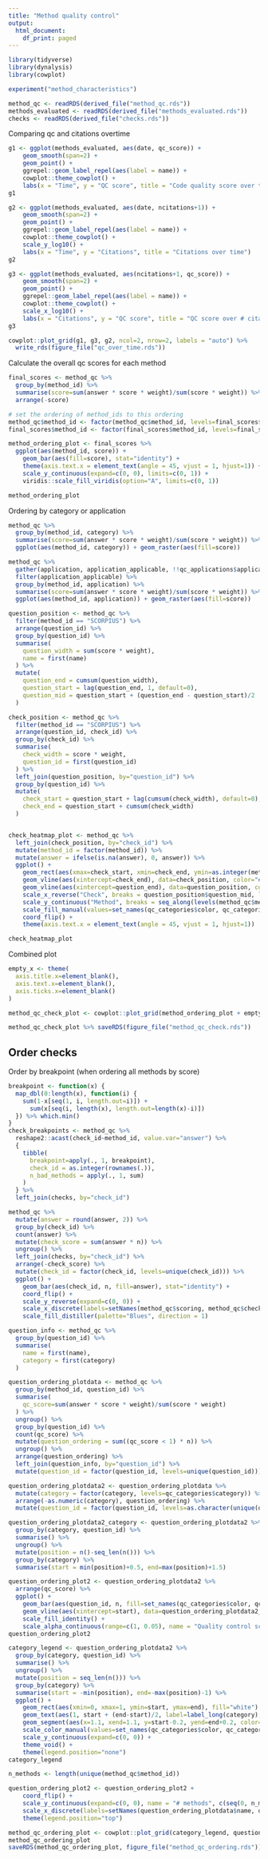 ```yaml
---
title: "Method quality control"
output:
  html_document:
    df_print: paged
---
```


```r
library(tidyverse)
library(dynalysis)
library(cowplot)

experiment("method_characteristics")

method_qc <- readRDS(derived_file("method_qc.rds"))
methods_evaluated <- readRDS(derived_file("methods_evaluated.rds"))
checks <- readRDS(derived_file("checks.rds"))
```

Comparing qc and citations overtime     
```r
g1 <- ggplot(methods_evaluated, aes(date, qc_score)) +
    geom_smooth(span=2) +
    geom_point() +
    ggrepel::geom_label_repel(aes(label = name)) +
    cowplot::theme_cowplot() +
    labs(x = "Time", y = "QC score", title = "Code quality score over time")
g1

g2 <- ggplot(methods_evaluated, aes(date, ncitations+1)) +
    geom_smooth(span=2) +
    geom_point() +
    ggrepel::geom_label_repel(aes(label = name)) +
    cowplot::theme_cowplot() +
    scale_y_log10() +
    labs(x = "Time", y = "Citations", title = "Citations over time")
g2

g3 <- ggplot(methods_evaluated, aes(ncitations+1, qc_score)) +
    geom_smooth(span=2) +
    geom_point() +
    ggrepel::geom_label_repel(aes(label = name)) +
    cowplot::theme_cowplot() +
    scale_x_log10() +
    labs(x = "Citations", y = "QC score", title = "QC score over # citations")
g3

cowplot::plot_grid(g1, g3, g2, ncol=2, nrow=2, labels = "auto") %>% 
  write_rds(figure_file("qc_over_time.rds"))
```


Calculate the overall qc scores for each method
```r
final_scores <- method_qc %>%
  group_by(method_id) %>%
  summarise(score=sum(answer * score * weight)/sum(score * weight)) %>%
  arrange(-score)

# set the ordering of method_ids to this ordering
method_qc$method_id <- factor(method_qc$method_id, levels=final_scores$method_id)
final_scores$method_id <- factor(final_scores$method_id, levels=final_scores$method_id)

method_ordering_plot <- final_scores %>%
  ggplot(aes(method_id, score)) +
    geom_bar(aes(fill=score), stat="identity") +
    theme(axis.text.x = element_text(angle = 45, vjust = 1, hjust=1)) +
    scale_y_continuous(expand=c(0, 0), limits=c(0, 1)) +
    viridis::scale_fill_viridis(option="A", limits=c(0, 1))

method_ordering_plot
```

Ordering by category or application
```r
method_qc %>%
  group_by(method_id, category) %>%
  summarise(score=sum(answer * score * weight)/sum(score * weight)) %>%
  ggplot(aes(method_id, category)) + geom_raster(aes(fill=score))

method_qc %>%
  gather(application, application_applicable, !!qc_applications$application) %>%
  filter(application_applicable) %>%
  group_by(method_id, application) %>%
  summarise(score=sum(answer * score * weight)/sum(score * weight)) %>%
  ggplot(aes(method_id, application)) + geom_raster(aes(fill=score))
```



```r
question_position <- method_qc %>%
  filter(method_id == "SCORPIUS") %>%
  arrange(question_id) %>%
  group_by(question_id) %>%
  summarise(
    question_width = sum(score * weight),
    name = first(name)
  ) %>%
  mutate(
    question_end = cumsum(question_width),
    question_start = lag(question_end, 1, default=0),
    question_mid = question_start + (question_end - question_start)/2
  )

check_position <- method_qc %>%
  filter(method_id == "SCORPIUS") %>%
  arrange(question_id, check_id) %>%
  group_by(check_id) %>%
  summarise(
    check_width = score * weight,
    question_id = first(question_id)
  ) %>%
  left_join(question_position, by="question_id") %>%
  group_by(question_id) %>%
  mutate(
    check_start = question_start + lag(cumsum(check_width), default=0),
    check_end = question_start + cumsum(check_width)
  )


check_heatmap_plot <- method_qc %>%
  left_join(check_position, by="check_id") %>%
  mutate(method_id = factor(method_id)) %>%
  mutate(answer = ifelse(is.na(answer), 0, answer)) %>%
  ggplot() +
    geom_rect(aes(xmax=check_start, xmin=check_end, ymin=as.integer(method_id), ymax=as.integer(method_id) + 1, fill=category, alpha=answer)) +
    geom_vline(aes(xintercept=check_end), data=check_position, color="#444444", alpha=0.25) +
    geom_vline(aes(xintercept=question_end), data=question_position, color="#444444") +
    scale_x_reverse("Check", breaks = question_position$question_mid, labels = question_position$name, expand = c(0, 0)) +
    scale_y_continuous("Method", breaks = seq_along(levels(method_qc$method_id))+0.5, labels = levels(method_qc$method_id), expand = c(0, 0)) +
    scale_fill_manual(values=set_names(qc_categories$color, qc_categories$category)) +
    coord_flip() +
    theme(axis.text.x = element_text(angle = 45, vjust = 1, hjust=1))

check_heatmap_plot
```

Combined plot
```r
empty_x <- theme(
  axis.title.x=element_blank(),
  axis.text.x=element_blank(),
  axis.ticks.x=element_blank()
)

method_qc_check_plot <- cowplot::plot_grid(method_ordering_plot + empty_x, check_heatmap_plot, nrow=2, align = "v", axis = "rl", rel_heights = c(0.2, 0.9))

method_qc_check_plot %>% saveRDS(figure_file("method_qc_check.rds"))
```


## Order checks

Order by breakpoint (when ordering all methods by score)
```r
breakpoint <- function(x) {
  map_dbl(0:length(x), function(i) {
    sum(1-x[seq(1, i, length.out=i)]) +
      sum(x[seq(i, length(x), length.out=length(x)-i)])
  }) %>% which.min()
}
check_breakpoints <- method_qc %>%
  reshape2::acast(check_id~method_id, value.var="answer") %>%
  {
    tibble(
      breakpoint=apply(., 1, breakpoint),
      check_id = as.integer(rownames(.)),
      n_bad_methods = apply(., 1, sum)
    )
  } %>% 
  left_join(checks, by="check_id")
```

```r
method_qc %>% 
  mutate(answer = round(answer, 2)) %>% 
  group_by(check_id) %>% 
  count(answer) %>% 
  mutate(check_score = sum(answer * n)) %>% 
  ungroup() %>% 
  left_join(checks, by="check_id") %>% 
  arrange(-check_score) %>% 
  mutate(check_id = factor(check_id, levels=unique(check_id))) %>% 
  ggplot() +
    geom_bar(aes(check_id, n, fill=answer), stat="identity") +
    coord_flip() +
    scale_y_reverse(expand=c(0, 0)) +
    scale_x_discrete(labels=setNames(method_qc$scoring, method_qc$check_id)) +
    scale_fill_distiller(palette="Blues", direction = 1)
```

```r
question_info <- method_qc %>% 
  group_by(question_id) %>% 
  summarise(
    name = first(name),
    category = first(category)
  )

question_ordering_plotdata <- method_qc %>%
  group_by(method_id, question_id) %>%
  summarise(
    qc_score=sum(answer * score * weight)/sum(score * weight)
  ) %>%
  ungroup() %>% 
  group_by(question_id) %>% 
  count(qc_score) %>% 
  mutate(question_ordering = sum((qc_score < 1) * n)) %>% 
  ungroup() %>% 
  arrange(question_ordering) %>% 
  left_join(question_info, by="question_id") %>% 
  mutate(question_id = factor(question_id, levels=unique(question_id)))

question_ordering_plotdata2 <- question_ordering_plotdata %>% 
  mutate(category = factor(category, levels=qc_categories$category)) %>% 
  arrange(-as.numeric(category), question_ordering) %>% 
  mutate(question_id = factor(question_id, levels=as.character(unique(question_id))))

question_ordering_plotdata2_category <- question_ordering_plotdata2 %>% 
  group_by(category, question_id) %>% 
  summarise() %>% 
  ungroup() %>% 
  mutate(position = n()-seq_len(n())) %>% 
  group_by(category) %>% 
  summarise(start = min(position)+0.5, end=max(position)+1.5)

question_ordering_plot2 <- question_ordering_plotdata2 %>% 
  arrange(qc_score) %>% 
  ggplot() +
    geom_bar(aes(question_id, n, fill=set_names(qc_categories$color, qc_categories$category)[category], alpha=qc_score), stat="identity") +
    geom_vline(aes(xintercept=start), data=question_ordering_plotdata2_category) +
    scale_fill_identity() +
    scale_alpha_continuous(range=c(1, 0.05), name = "Quality control score", guide = guide_legend(title.position = "top", title.hjust = 0.5,label.position = "bottom"))
question_ordering_plot2

category_legend <- question_ordering_plotdata2 %>% 
  group_by(category, question_id) %>% 
  summarise() %>% 
  ungroup() %>% 
  mutate(position = seq_len(n())) %>% 
  group_by(category) %>% 
  summarise(start = -min(position), end=-max(position)-1) %>% 
  ggplot() +
    geom_rect(aes(xmin=0, xmax=1, ymin=start, ymax=end), fill="white") +
    geom_text(aes(1, start + (end-start)/2, label=label_long(category), color=category), hjust=1, size=5) +
    geom_segment(aes(x=1.1, xend=1.1, y=start-0.2, yend=end+0.2, color=category)) +
    scale_color_manual(values=set_names(qc_categories$color, qc_categories$category)) +
    scale_y_continuous(expand=c(0, 0)) +
    theme_void() +
    theme(legend.position="none")
category_legend

n_methods <- length(unique(method_qc$method_id))

question_ordering_plot2 <- question_ordering_plot2 +
    coord_flip() +
    scale_y_continuous(expand=c(0, 0), name = "# methods", c(seq(0, n_methods, 5), n_methods)) +
    scale_x_discrete(labels=setNames(question_ordering_plotdata$name, question_ordering_plotdata$question_id), name="") +
    theme(legend.position="top")

method_qc_ordering_plot <- cowplot::plot_grid(category_legend, question_ordering_plot2, align = "h", rel_widths = c(0.2, 0.8), axis="tb")
method_qc_ordering_plot
saveRDS(method_qc_ordering_plot, figure_file("method_qc_ordering.rds"))
```
